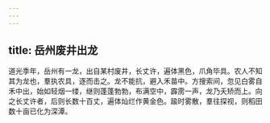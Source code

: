 ```yaml
---
---
---
```

title: 岳州废井出龙
---



道光季年，岳州有一龙，出自某村废井，长丈许，遍体黑色，爪角毕具。农人不知其为龙也，羣执农具，逐而击之。龙不能抗，避入禾苗中。方搜索间，忽见白雾自禾中出，始如轻烟一缕，继则蓬蓬勃勃，布满空中，霹雳一声，龙乃夭矫而上。向之长丈许者，后则长数十百丈，遍体灿烂作黄金色。踰时雾散，羣往探视，则稻田数十亩已化为深潭。
